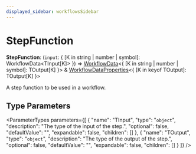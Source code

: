 ```yaml
---
displayed_sidebar: workflowsSidebar
---
```



# StepFunction

 **StepFunction**: (`input`: &#123; [K in string \| number \| symbol]: WorkflowData&#60;TInput[K]&#62; &#125;) => [WorkflowData](workflows.WorkflowData.mdx)&#60;&#123; [K in string \| number \| symbol]: TOutput[K] &#125;&#62; & [WorkflowDataProperties](workflows.WorkflowDataProperties.mdx)&#60;&#123; [K in keyof TOutput]: TOutput[K] &#125;&#62;

A step function to be used in a workflow.

## Type Parameters

<ParameterTypes parameters={[
  {
    "name": "TInput",
    "type": "`object`",
    "description": "The type of the input of the step.",
    "optional": false,
    "defaultValue": "",
    "expandable": false,
    "children": []
  },
  {
    "name": "TOutput",
    "type": "`object`",
    "description": "The type of the output of the step.",
    "optional": false,
    "defaultValue": "",
    "expandable": false,
    "children": []
  }
]} />

